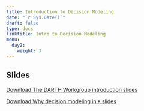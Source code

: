 ---
title: Introduction to Decision Modeling
date: "`r Sys.Date()`"
draft: false
type: docs
linktitle: Intro to Decision Modeling
menu:
  day2:
    weight: 3
---

## Slides

[Download The DARTH Workgroup introduction slides](../../../Course_Modularization/Intro and general/DARTH Overview_ZIN.pdf)

[Download Why decision modeling in `R` slides](../../../Course_Modularization/Intro and general/DecisionModelingIntroSlides_ZIN.pdf)